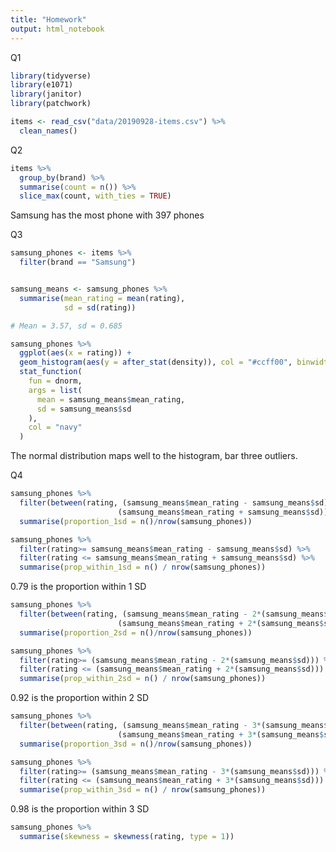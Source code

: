 ```yaml
---
title: "Homework"
output: html_notebook
---
```


Q1 

```r
library(tidyverse)
library(e1071)
library(janitor)
library(patchwork)
```

```r

items <- read_csv("data/20190928-items.csv") %>% 
  clean_names()

```

Q2

```r
items %>% 
  group_by(brand) %>% 
  summarise(count = n()) %>% 
  slice_max(count, with_ties = TRUE)
```

Samsung has the most phone with 397 phones


Q3

```r
samsung_phones <- items %>% 
  filter(brand == "Samsung")


samsung_means <- samsung_phones %>% 
  summarise(mean_rating = mean(rating),
            sd = sd(rating))

# Mean = 3.57, sd = 0.685
```

```r

samsung_phones %>% 
  ggplot(aes(x = rating)) +
  geom_histogram(aes(y = after_stat(density)), col = "#ccff00", binwidth = 0.2) +
  stat_function(
    fun = dnorm,
    args = list(
      mean = samsung_means$mean_rating,
      sd = samsung_means$sd
    ),
    col = "navy"
  )

```

The normal distribution maps well to the histogram, bar three outliers.


Q4


```r
samsung_phones %>% 
  filter(between(rating, (samsung_means$mean_rating - samsung_means$sd),
                        (samsung_means$mean_rating + samsung_means$sd))) %>% 
  summarise(proportion_1sd = n()/nrow(samsung_phones))
```


```r
samsung_phones %>% 
  filter(rating>= samsung_means$mean_rating - samsung_means$sd) %>%
  filter(rating <= samsung_means$mean_rating + samsung_means$sd) %>%
  summarise(prop_within_1sd = n() / nrow(samsung_phones))
```
0.79 is the proportion within 1 SD

```r
samsung_phones %>% 
  filter(between(rating, (samsung_means$mean_rating - 2*(samsung_means$sd)),
                        (samsung_means$mean_rating + 2*(samsung_means$sd)))) %>% 
  summarise(proportion_2sd = n()/nrow(samsung_phones))
```


```r
samsung_phones %>% 
  filter(rating>= (samsung_means$mean_rating - 2*(samsung_means$sd))) %>%
  filter(rating <= (samsung_means$mean_rating + 2*(samsung_means$sd))) %>%
  summarise(prop_within_2sd = n() / nrow(samsung_phones))
```
0.92 is the proportion within 2 SD

```r
samsung_phones %>% 
  filter(between(rating, (samsung_means$mean_rating - 3*(samsung_means$sd)),
                        (samsung_means$mean_rating + 3*(samsung_means$sd)))) %>% 
  summarise(proportion_3sd = n()/nrow(samsung_phones))
```



```r
samsung_phones %>% 
  filter(rating>= (samsung_means$mean_rating - 3*(samsung_means$sd))) %>%
  filter(rating <= (samsung_means$mean_rating + 3*(samsung_means$sd))) %>%
  summarise(prop_within_3sd = n() / nrow(samsung_phones))

```


0.98 is the proportion within 3 SD

```r
samsung_phones %>% 
  summarise(skewness = skewness(rating, type = 1))
```






